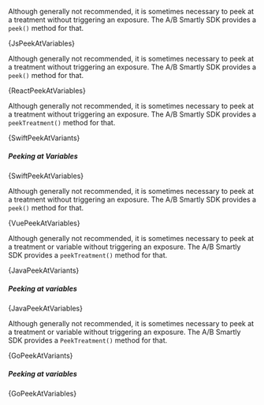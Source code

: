 

<Tabs groupId="language">

<TabItem value="js" label="Javascript">

Although generally not recommended, it is sometimes necessary to peek at a
treatment without triggering an exposure. The A/B Smartly SDK provides a
`peek()` method for that.

<CodeBlock language="js">{JsPeekAtVariables}</CodeBlock>

</TabItem>

<TabItem value="react" label="React">

Although generally not recommended, it is sometimes necessary to peek at a
treatment without triggering an exposure. The A/B Smartly SDK provides a
`peek()` method for that.

<CodeBlock language="jsx">{ReactPeekAtVariables}</CodeBlock>

</TabItem>

<TabItem value="swift" label="Swift">

Although generally not recommended, it is sometimes necessary to peek at a
treatment without triggering an exposure. The A/B Smartly SDK provides a
`peekTreatment()` method for that.

<CodeBlock language="swift">{SwiftPeekAtVariants}</CodeBlock>

##### Peeking at Variables

<CodeBlock language="swift">{SwiftPeekAtVariables}</CodeBlock>

</TabItem>

<TabItem value="vue" label="Vue2">

Although generally not recommended, it is sometimes necessary to peek at a
treatment without triggering an exposure. The A/B Smartly SDK provides a
`peek()` method for that.

<CodeBlock language="js">{VuePeekAtVariables}</CodeBlock>

</TabItem>

<TabItem value="java" label="Java">

Although generally not recommended, it is sometimes necessary to peek at a
treatment or variable without triggering an exposure. The A/B Smartly SDK
provides a `peekTreatment()` method for that.

<CodeBlock language="java">{JavaPeekAtVariants}</CodeBlock>

##### Peeking at variables

<CodeBlock language="java">{JavaPeekAtVariables}</CodeBlock>

</TabItem>

<TabItem value="go" label="Go">

Although generally not recommended, it is sometimes necessary to peek at a
treatment or variable without triggering an exposure. The A/B Smartly SDK
provides a `PeekTreatment()` method for that.

<CodeBlock language="go">{GoPeekAtVariants}</CodeBlock>

##### Peeking at variables

<CodeBlock language="go">{GoPeekAtVariables}</CodeBlock>

</TabItem>

</Tabs>
